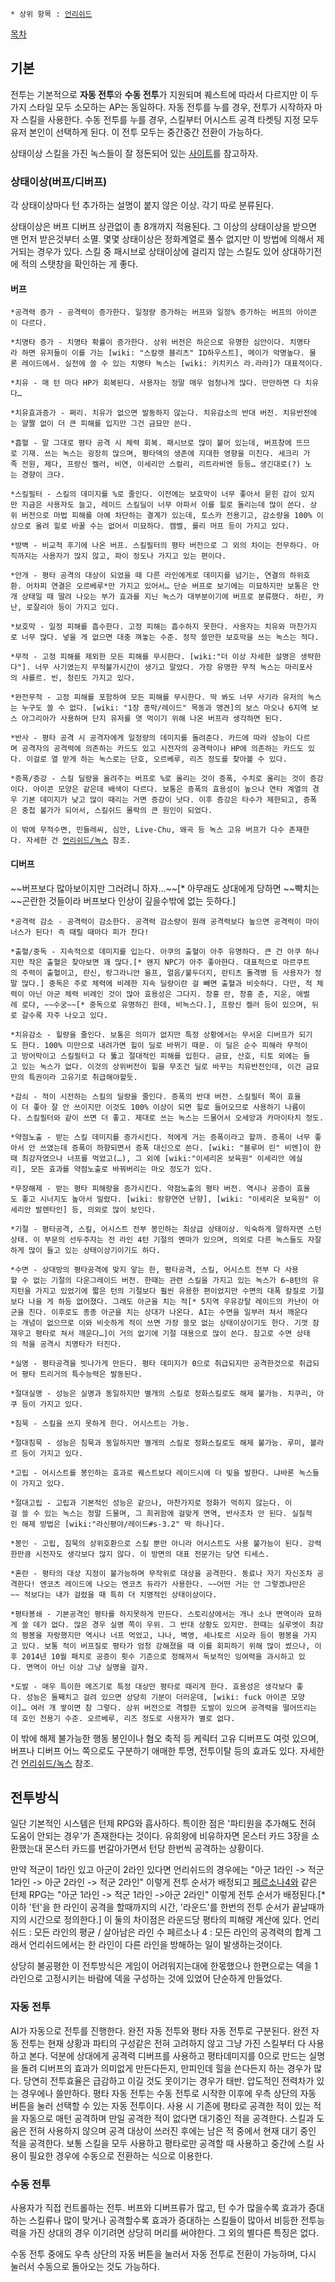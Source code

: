  * 상위 항목 : [[언리쉬드]]

[[목차]]

== 기본 ==

전투는 기본적으로 '''자동 전투'''와 '''수동 전투'''가 지원되며 퀘스트에 따라서 다르지만 이 두가지 스타일 모두 소모하는 AP는 동일하다. 자동 전투를 누를 경우, 전투가 시작하자 마자 스킬을 사용한다. 수동 전투를 누를 경우, 스킬부터 어시스트 공격 타켓팅 지정 모두 유저 본인이 선택하게 된다. 이 전투 모두는 중간중간 전환이 가능하다.

상태이상 스킬을 가진 녹스들이 잘 정돈되어 있는 [http://ur.badung.net:8080/ 사이트]를 참고하자.
=== 상태이상(버프/디버프) ===

각 상태이상마다 턴 추가하는 설명이 붙지 않은 이상. 각기 따로 분류된다.

상태이상은 버프 디버프 상관없이 총 8개까지 적용된다. 그 이상의 상태이상을 받으면 맨 먼저 받은것부터 소멸. 몇몇 상태이상은 정화계열로 풀수 없지만 이 방법에 의해서 제거되는 경우가 있다.
스킬 중 패시브로 상태이상에 걸리지 않는 스킬도 있어 상대하기전에 적의 스탯창을 확인하는 게 좋다.

==== 버프 ====

 *공격력 증가 - 공격력이 증가한다. 일정량 증가하는 버프와 일정% 증가하는 버프의 아이콘이 다르다.

 *치명타 증가 - 치명타 확률이 증가한다. 상위 버전은 하은으로 유명한 심안이다. 치명타라 하면 유저들이 이를 가는 [wiki: "스칼렛 블리츠" ID하우스트], 메이가 악명높다. 물론 레이드에서. 실전에 쓸 수 있는 치명타 녹스는 [wiki: 키치키스 라.라라]가 대표적이다.

 *치유 - 매 턴 마다 HP가 회복된다. 사용자는 정말 매우 엄청나게 많다. 만만하면 다 치유다…

 *치유효과증가 - 쩌리. 치유가 없으면 발동하지 않는다. 치유감소의 반대 버전. 치유반전에는 얄짤 없이 더 큰 피해를 입지만 그건 금묘만 쓴다.

 *흡혈 - 말 그대로 평타 공격 시 체력 회복. 패시브로 많이 붙어 있는데, 버프창에 뜨므로 기재. 쓰는 녹스는 굉장히 많으며, 평타덱의 생존에 지대한 영향을 미친다. 세크리 가족 전원, 제다, 프랑신 켈러, 비연, 이세리안 스컬리, 리트라비엔 등등… 생긴대로(?) 노는 경향이 크다.

 *스킬필터 - 스킬의 데미지를 %로 줄인다. 이전에는 보호막이 너무 좋아서 묻힌 감이 있지만 지금은 사용자도 늘고, 레이드 스킬딜이 너무 아파서 이를 힐로 돌리는데 많이 쓴다. 상위 버전으로 마법 피해를 아예 차단하는 결계가 있는데, 토스카 전용기고, 감소량을 100% 이상으로 올려 힐로 바꿀 수는 없어서 미묘하다. 캠벨, 롤리 머프 등이 가지고 있다.

 *방벽 - 비교적 후기에 나온 버프. 스킬필터의 평타 버전으로 그 외의 차이는 전무하다. 아직까지는 사용자가 많지 않고, 파이 정도나 가지고 있는 편이다.

 *안개 - 평타 공격의 대상이 되었을 때 다른 라인에게로 데미지를 넘기는, 연결의 하위호환. 어차피 연결은 오르베루*만 가지고 있어서… 단순 버프로 보기에는 미묘하지만 보통은 안개 상태일 때 딸려 나오는 부가 효과를 지닌 녹스가 대부분이기에 버프로 분류했다. 하린, 카난, 로잘리아 등이 가지고 있다.

 *보호막 - 일정 피해를 흡수한다. 고정 피해는 흡수하지 못한다. 사용자는 치유와 마찬가지로 너무 많다. 넣을 게 없으면 대충 껴놓는 수준. 정작 쓸만한 보호막을 쓰는 녹스는 적다.

 *무적 - 고정 피해를 제외한 모든 피해를 무시한다. [wiki:"더 이상 자세한 설명은 생략한다"]. 너무 사기였는지 무적불가시간이 생기고 말았다. 가장 유명한 무적 녹스는 마리포사의 샤를르. 빈, 청린도 가지고 있다.

 *완전무적 - 고정 피해를 포함하여 모든 피해를 무시한다. 딱 봐도 너무 사기라 유저의 녹스는 누구도 쓸 수 없다. [wiki: "1장 종막/레이드" 목동과 맹견]의 보스 마오나 6지역 보스 아그리아가 사용하며 단지 유저를 엿 먹이기 위해 나온 버프라 생각하면 된다.

 *반사 - 평타 공격 시 공격자에게 일정량의 데미지를 돌려준다. 카드에 따라 성능이 다르며 공격자의 공격력에 의존하는 카드도 있고 시전자의 공격력이나 HP에 의존하는 카드도 있다. 이걸로 열 받게 하는 녹스로는 단호, 오르베루, 리즈 정도를 찾아볼 수 있다.

 *증폭/증강 - 스킬 딜량을 올려주는 버프로 %로 올리는 것이 증폭, 수치로 올리는 것이 증강이다. 아이콘 모양은 같은데 배색이 다르다. 보통은 증폭의 효용성이 높으나 연타 계열의 경우 기본 데미지가 낮고 많이 때리는 거면 증강이 낫다. 이후 증강은 타수가 제한되고, 증폭은 중첩 불가가 되어서, 스킬쉬드 몰락의 큰 원인이 되었다.

 이 밖에 무적수면, 민들레씨, 심안, Live-Chu, 왜곡 등 녹스 고유 버프가 다수 존재한다. 자세한 건 [[언리쉬드/녹스]] 참조.

==== 디버프 ====

~~버프보다 많아보이지만 그러려니 하자…~~[* 아무래도 상대에게 당하면 ~~빡치는~~곤란한 것들이라 버프보다 인상이 깊을수밖에 없는 듯하다.]

 *공격력 감소 - 공격력이 감소한다. 공격력 감소량이 원래 공격력보다 높으면 공격력이 마이너스가 된다! 즉 때릴 때마다 피가 찬다!

 *출혈/중독 - 지속적으로 데미지를 입는다. 아쿠의 출혈이 아주 유명하다. 큰 건 아쿠 하나지만 작은 출혈은 찾아보면 꽤 많다.[* 왠지 NPC가 아주 좋아한다. 대표적으로 마르쿠트의 주력이 출혈이고, 란신, 랑그라니안 울프, 얼음/불두더지, 란티츠 돌격병 등 사용자가 정말 많다.] 중독은 주로 체력에 비례한 지속 딜량이란 걸 빼면 출혈과 비슷하다. 다만, 적 체력이 아닌 아군 체력 비례인 것이 많아 효용성은 그다지. 창홍 란, 창홍 춘, 지운, 애벌레 로다, ~~수궁~~[* 중독으로 유명하긴 한데, 비녹스다.], 프랑신 켈러 등이 있으며, 뒤로 갈수록 자주 나오고 있다.

 *치유감소 - 힐량을 줄인다. 보통은 의미가 없지만 특정 상황에서는 무서운 디버프가 되기도 한다. 100% 미만으로 내려가면 힐이 딜로 바뀌기 때문. 이 딜은 순수 피해라 무적이고 방어막이고 스킬필터고 다 뚫고 절대적인 피해를 입힌다. 금묘, 산호, 티토 외에는 들고 있는 녹스가 없다. 이것의 상위버전이 힐을 무조건 딜로 바꾸는 치유반전인데, 이건 금묘만의 특권이라 고유기로 취급해야할듯.

 *감쇠 - 적이 시전하는 스킬의 딜량을 줄인다. 증폭의 반대 버전. 스킬필터 쪽이 효율이 더 좋아 잘 안 쓰이지만 이것도 100% 이상이 되면 힐로 들어오므로 사용하기 나름이다. 스킬필터와 같이 쓰면 더 좋고. 제대로 쓰는 녹스는 드물어서 오세앙과 카마이타치 정도.

 *약점노출 - 받는 스킬 데미지를 증가시킨다. 적에게 거는 증폭이라고 할까. 증폭이 너무 좋아서 안 쓰였는데 증폭이 하향되면서 증폭 대신으로 쓴다. [wiki: "블루머 린" 비엔]이 한때 최강자였으나 너프를 먹었고(…), 그 외에 [wiki:"이세리온 보육원" 이세리안 에실리], 모든 효과를 약점노출로 바꿔버리는 마오 정도가 있다.

 *무장해제 - 받는 평타 피해량을 증가시킨다. 약점노출의 평타 버전. 역시나 공증이 효율도 좋고 시너지도 높아서 밀렸다. [wiki: 랑향연연 난향], [wiki: "이세리온 보육원" 이세리안 발렌타인] 등, 의외로 많이 보인다.

 *기절 - 평타공격, 스킬, 어시스트 전부 봉인하는 최상급 상태이상. 익숙하게 말하자면 스턴상태. 이 부문의 선두주자는 전 라인 4턴 기절의 멘마가 있으며, 의외로 다른 녹스들도 자잘하게 많이 들고 있는 상태이상기이기도 하다.

 *수면 - 상대방의 평타공격에 맞지 앟는 한, 평타공격, 스킬, 어시스트 전부 다 사용할 수 없는 기절의 다운그레이드 버전. 한때는 관련 스킬을 가지고 있는 녹스가 6~8턴의 유지턴을 가지고 있었기에 짧은 턴의 기절보다 훨씬 유용한 편이었지만 수면의 대폭 칼질로 기절보다 나을 게 하등 없어졌다. 그래도 아군을 치는 적[* 5지역 우유강탈 레이드의 카난이 아군을 친다. 이후로도 종종 아군을 치는 상대가 나온다. AI는 수면을 일부러 쳐서 깨운다는 개념이 없으므로 이와 비슷하게 적이 쓰면 가장 쓸모 없는 상태이상이기도 한다. 기껏 잠재우고 평타로 쳐서 깨운다…]이 거의 없기에 기절 대용으로 많이 쓴다. 참고로 수면 상태의 적을 공격시 치명타가 터진다.

 *실명 - 평타공격을 빗나가게 만든다. 평타 데미지가 0으로 취급되지만 공격한것으로 취급되어 평타 트리거의 특수능력은 발동된다.

 *절대실명 - 성능은 실명과 동일하지만 별개의 스킬로 정화스킬로도 해제 불가능. 치쿠리, 아쿠 등이 가지고 있다.

 *침묵 - 스킬을 쓰지 못하게 한다. 어시스트는 가능.

 *절대침묵 - 성능은 침묵과 동일하지만 별개의 스킬로 정화스킬로도 해제 불가능. 루미, 볼라르 등이 가지고 있다.

 *고립 - 어시스트를 봉인하는 효과로 퀘스트보다 레이드시에 더 빛을 발한다. 냐바론 녹스들이 가지고 있다.

 *절대고립 - 고립과 기본적인 성능은 같으나, 마찬가지로 정화가 먹히지 않는다. 이걸 쓸 수 있는 녹스는 정말 드물며, 그 희귀함에 걸맞게 면역, 반사조차 안 된다. 실질적인 해제 방법은 [wiki:"라신평야/레이드#s-3.2" 딱 하나]다.

 *봉인 - 고립, 침묵의 상위호환으로 스킬 뿐만 아니라 어시스트도 사용 불가능이 된다. 강력한만큼 시전자도 생각보다 많지 않다. 이 방면의 대표 전문가는 당연 티세스.

 *혼란 - 평타의 대상 지정이 불가능하며 무작위로 대상을 공격한다. 동료나 자기 자신조차 공격한다! 엔코츠 레이드에 나오는 엔코츠 듀라가 사용한다. ~~어떤 거는 안 그렇겠냐만은~~ 적보다는 내가 걸렸을 때 특히 더 치명적인 상태이상이다.

 *평타봉쇄 - 기본공격인 평타를 하지못하게 만든다. 스토리상에서는 개나 소나 면역이라 묘하게 쓸 데가 없다. 많은 경우 실명 쪽이 우위. 그 반대 상황도 있지만. 한때는 실루엣이 최강의 평봉을 자랑했지만 역시나 너프 먹었고, 나나, 벽영, 세나토르 시오라 등이 평봉을 가지고 있다. 보통 적이 버프질로 평타가 엄청 강해졌을 때 이를 회피하기 위해 많이 썼으나, 이후 2014년 10월 패치로 공증이 횟수 기준으로 정해져서 독보적인 잉여력을 과시하고 있다. 면역이 아닌 이상 그냥 실명을 걸자.

 *도발 - 매우 특이한 메즈기로 특정 대상만 평타로 때리게 한다. 효용성은 생각보다 좋다. 성능은 둘째치고 걸려 있으면 상당히 기분이 더러운데, [wiki: fuck 아이콘 모양이]… 여러 개 쌓이면 참 그렇다. 상위 버전으로 격렬한 도발이 있으며 공격력을 떨어뜨리는데 호인 전용기 수준. 오르베루, 리즈 정도로 사용자가 별로 없다.

이 밖에 해제 불가능한 행동 봉인이나 혐오 축적 등 케릭터 고유 디버프도 여럿 있으며, 버프나 디버프 어느 쪽으로도 구분하기 애매한 투명, 전투이탈 등의 효과도 있다. 자세한 건 [[언리쉬드/녹스]] 참조.

== 전투방식 ==

일단 기본적인 시스템은 턴제 RPG와 흡사하다.
특이한 점은 '파티원을 추가해도 전혀 도움이 안되는 경우'가 존재한다는 것이다.
유희왕에 비유하자면 몬스터 카드 3장을 소환했는대 몬스터 카드를 번갈아가면서 턴당 한번씩 공격하는 상황이다.

만약 적군이 1라인 있고 아군이 2라인 있다면 언리쉬드의 경우에는
"아군 1라인 -> 적군 1라인 -> 아군 2라인 -> 적군 2라인" 이렇게 전투 순서가 배정되고
[[페르소나4]]와 같은 턴제 RPG는
"아군 1라인 -> 적군 1라인 ->아군 2라인" 이렇게 전투 순서가 배정된다.[* 이하 '턴'을 한 라인이 공격을 할때까지의 시간, '라운드'를 한번의 전투 순서가 끝날때까지의 시간으로 정의한다.]
이 둘의 차이점은 라운드당 평타의 피해량 계산에 있다.
언리쉬드 : 모든 라인의 평균 / 살아남은 라인 수
페르소나 4 : 모든 라인의 공격력의 합계
그래서 언리쉬드에서는 한 라인이 다른 라인을 방해하는 일이 발생하는것이다.

상당히 불공평한 이 전투방식은 게임이 어려워지는대에 한몫했으나
한편으로는 덱을 1라인으로 고정시키는 바람에 덱을 구성하는 것에 있었어 단순하게 만들었다.

=== 자동 전투 ===
AI가 자동으로 전투를 진행한다. 완전 자동 전투와 평타 자동 전투로 구분된다.
완전 자동 전투는 현재 상황과 파티의 구성같은 전혀 고려하지 않고 그냥 가진 스킬부터 다 사용하고 본다. 덕분에 상대에게 공격력 디버프를 사용하고 평타데미지를 0으로 만드는 실명을 돌려 디버프의 효과가 의미없게 만든다든지, 만피인데 힐을 쓴다든지 하는 경우가 많다. 당연히 전투효율은 급감하고 이길 것도 못이기는 경우가 태반. 압도적인 전력차가 있는 경우에나 쓸만하다.
평타 자동 전투는 수동 전투로 시작한 이후에 우측 상단의 자동 버튼을 눌러 선택할 수 있는 자동 전투이다. 사용 시 기존에 평타로 공격한 적이 있는 적을 자동으로 매턴 공격하며 만일 공격한 적이 없다면 대기중인 적을 공격한다. 스킬과 도움은 전혀 사용하지 않으며 공격 대상이 쓰러진 후에는 남은 적 중에서 현재 대기 중인 적을 공격한다. 보통 스킬을 모두 사용하고 평타로만 공격할 때 사용하고 중간에 스킬 사용이 필요한 경우에 수동으로 전환하는 식으로 이용한다.


=== 수동 전투 ===
사용자가 직접 컨트롤하는 전투. 버프와 디버프류가 많고, 턴 수가 많을수록 효과가 증대하는 스킬류나 많이 맞거나 공격할수록 효과가 증대하는 스킬들이 많아서 비등한 전투능력을 가진 상대의 경우 이기려면 상당히 머리를 써야한다. 그 외의 별다른 특징은 없다.

수동 전투 중에도 우측 상단의 자동 버튼을 눌러서 자동 전투로 전환이 가능하며, 다시 눌러서 수동으로 돌아오는 것도 가능하다.
